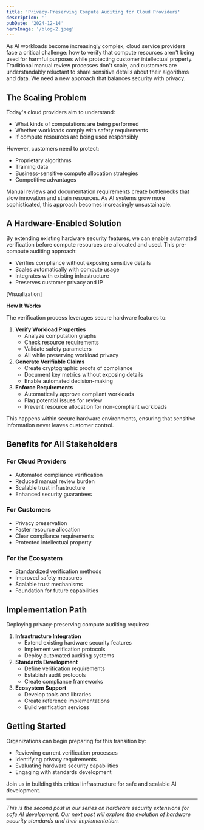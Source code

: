 ```yaml
---
title: 'Privacy-Preserving Compute Auditing for Cloud Providers'
description: ''
pubDate: '2024-12-14'
heroImage: '/blog-2.jpeg'
---
```


As AI workloads become increasingly complex, cloud service providers face a
critical challenge: how to verify that compute resources aren't being used for
harmful purposes while protecting customer intellectual property. Traditional
manual review processes don't scale, and customers are understandably reluctant
to share sensitive details about their algorithms and data. We need a new
approach that balances security with privacy.

## **The Scaling Problem**

Today's cloud providers aim to understand:

- What kinds of computations are being performed
- Whether workloads comply with safety requirements
- If compute resources are being used responsibly

However, customers need to protect:

- Proprietary algorithms
- Training data
- Business-sensitive compute allocation strategies
- Competitive advantages

Manual reviews and documentation requirements create bottlenecks that slow
innovation and strain resources. As AI systems grow more sophisticated, this
approach becomes increasingly unsustainable.

## **A Hardware-Enabled Solution**

By extending existing hardware security features, we can enable automated
verification before compute resources are allocated and used. This pre-compute
auditing approach:

- Verifies compliance without exposing sensitive details
- Scales automatically with compute usage
- Integrates with existing infrastructure
- Preserves customer privacy and IP

\[Visualization\]

**How It Works**

The verification process leverages secure hardware features to:

1. **Verify Workload Properties**
   - Analyze computation graphs
   - Check resource requirements
   - Validate safety parameters
   - All while preserving workload privacy
2. **Generate Verifiable Claims**
   - Create cryptographic proofs of compliance
   - Document key metrics without exposing details
   - Enable automated decision-making
3. **Enforce Requirements**
   - Automatically approve compliant workloads
   - Flag potential issues for review
   - Prevent resource allocation for non-compliant workloads

This happens within secure hardware environments, ensuring that sensitive
information never leaves customer control.

## **Benefits for All Stakeholders**

### **For Cloud Providers**

- Automated compliance verification
- Reduced manual review burden
- Scalable trust infrastructure
- Enhanced security guarantees

### **For Customers**

- Privacy preservation
- Faster resource allocation
- Clear compliance requirements
- Protected intellectual property

### **For the Ecosystem**

- Standardized verification methods
- Improved safety measures
- Scalable trust mechanisms
- Foundation for future capabilities

## **Implementation Path**

Deploying privacy-preserving compute auditing requires:

1. **Infrastructure Integration**
   - Extend existing hardware security features
   - Implement verification protocols
   - Deploy automated auditing systems
2. **Standards Development**
   - Define verification requirements
   - Establish audit protocols
   - Create compliance frameworks
3. **Ecosystem Support**
   - Develop tools and libraries
   - Create reference implementations
   - Build verification services

## **Getting Started**

Organizations can begin preparing for this transition by:

- Reviewing current verification processes
- Identifying privacy requirements
- Evaluating hardware security capabilities
- Engaging with standards development

Join us in building this critical infrastructure for safe and scalable AI
development.

---

_This is the second post in our series on hardware security extensions for safe
AI development. Our next post will explore the evolution of hardware security
standards and their implementation._
